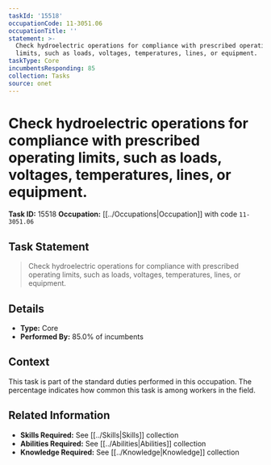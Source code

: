 ```yaml
---
taskId: '15518'
occupationCode: 11-3051.06
occupationTitle: ''
statement: >-
  Check hydroelectric operations for compliance with prescribed operating
  limits, such as loads, voltages, temperatures, lines, or equipment.
taskType: Core
incumbentsResponding: 85
collection: Tasks
source: onet
---
```

# Check hydroelectric operations for compliance with prescribed operating limits, such as loads, voltages, temperatures, lines, or equipment.

**Task ID:** 15518
**Occupation:** [[../Occupations|Occupation]] with code `11-3051.06`

## Task Statement

> Check hydroelectric operations for compliance with prescribed operating limits, such as loads, voltages, temperatures, lines, or equipment.

## Details

- **Type:** Core
- **Performed By:** 85.0% of incumbents

## Context

This task is part of the standard duties performed in this occupation. The percentage indicates how common this task is among workers in the field.

## Related Information

- **Skills Required:** See [[../Skills|Skills]] collection
- **Abilities Required:** See [[../Abilities|Abilities]] collection
- **Knowledge Required:** See [[../Knowledge|Knowledge]] collection
